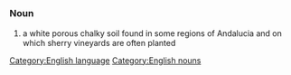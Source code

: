 [[Category:English language]]
[[Category:English nouns]]
=={{en}}==
===Noun===
# a white porous chalky soil found in some regions of Andalucia and on which sherry vineyards are often planted